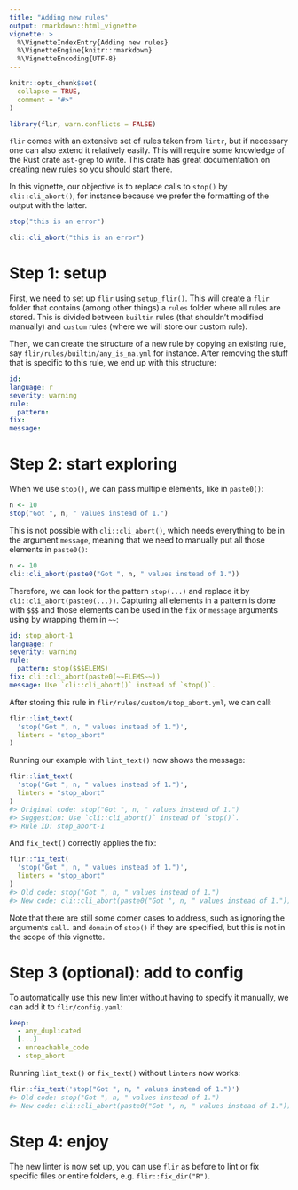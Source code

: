 ```yaml
---
title: "Adding new rules"
output: rmarkdown::html_vignette
vignette: >
  %\VignetteIndexEntry{Adding new rules}
  %\VignetteEngine{knitr::rmarkdown}
  %\VignetteEncoding{UTF-8}
---
```


```r
knitr::opts_chunk$set(
  collapse = TRUE,
  comment = "#>"
)
```

```r
library(flir, warn.conflicts = FALSE)
```

`flir` comes with an extensive set of rules taken from `lintr`, but if
necessary one can also extend it relatively easily. This will require some
knowledge of the Rust crate `ast-grep` to write. This crate
has great documentation on [creating new rules](https://ast-grep.github.io/guide/pattern-syntax.html)
so you should start there.

In this vignette, our objective is to replace calls to `stop()` by
`cli::cli_abort()`, for instance because we prefer the formatting of the output
with the latter.
```r
stop("this is an error")

cli::cli_abort("this is an error")
```

# Step 1: setup

First, we need to set up `flir` using `setup_flir()`. This will create a
`flir` folder that contains (among other things) a `rules` folder where all
rules are stored. This is divided between `builtin` rules (that shouldn't modified manually) and `custom` rules (where we will store our custom rule).

Then, we can create the structure of a new rule by copying an existing rule, say
`flir/rules/builtin/any_is_na.yml` for instance. After removing the stuff that is
specific to this rule, we end up with this structure:

```yaml
id:
language: r
severity: warning
rule:
  pattern:
fix:
message:
```


# Step 2: start exploring

When we use `stop()`, we can pass multiple elements, like in `paste0()`:

```r
n <- 10
stop("Got ", n, " values instead of 1.")
```

This is not possible with `cli::cli_abort()`, which needs everything to be in the
argument `message`, meaning that we need to manually put all those elements in
`paste0()`:

```r
n <- 10
cli::cli_abort(paste0("Got ", n, " values instead of 1."))
```

Therefore, we can look for the pattern `stop(...)` and replace it by
`cli::cli_abort(paste0(...))`. Capturing all elements in a pattern is done with
`$$$` and those elements can be used in the `fix` or `message` arguments using
by wrapping them in `~~`:

```yaml
id: stop_abort-1
language: r
severity: warning
rule:
  pattern: stop($$$ELEMS)
fix: cli::cli_abort(paste0(~~ELEMS~~))
message: Use `cli::cli_abort()` instead of `stop()`.
```

After storing this rule in `flir/rules/custom/stop_abort.yml`, we can
call:

```r
flir::lint_text(
  'stop("Got ", n, " values instead of 1.")',
  linters = "stop_abort"
)
```

Running our example with `lint_text()` now shows the message:

```.r
flir::lint_text(
  'stop("Got ", n, " values instead of 1.")',
  linters = "stop_abort"
)
#> Original code: stop("Got ", n, " values instead of 1.")
#> Suggestion: Use `cli::cli_abort()` instead of `stop()`.
#> Rule ID: stop_abort-1
```
And `fix_text()` correctly applies the fix:

```r
flir::fix_text(
  'stop("Got ", n, " values instead of 1.")',
  linters = "stop_abort"
)
#> Old code: stop("Got ", n, " values instead of 1.")
#> New code: cli::cli_abort(paste0("Got ", n, " values instead of 1."))
```

Note that there are still some corner cases to address, such as ignoring the
arguments `call.` and `domain` of `stop()` if they are specified, but this is
not in the scope of this vignette.


# Step 3 (optional): add to config

To automatically use this new linter without having to specify it manually,
we can add it to `flir/config.yaml`:

```yaml
keep:
  - any_duplicated
  [...]
  - unreachable_code
  - stop_abort
```

Running `lint_text()` or `fix_text()` without `linters` now works:

```r
flir::fix_text('stop("Got ", n, " values instead of 1.")')
#> Old code: stop("Got ", n, " values instead of 1.")
#> New code: cli::cli_abort(paste0("Got ", n, " values instead of 1."))
```

# Step 4: enjoy

The new linter is now set up, you can use `flir` as before to lint or fix
specific files or entire folders, e.g. `flir::fix_dir("R")`.
